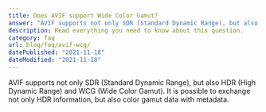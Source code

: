 ```yaml
---
title: Does AVIF support Wide Color Gamut?
answer: "AVIF supports not only SDR (Standard Dynamic Range), but also HDR (High Dynamic Range) and WCG (Wide Color Gamut). It is possible to exchange not only HDR information, but also color gamut data with metadata."
description: Read everything you need to know about this question.
category: faq
url: blog/faq/avif-wcg/
datePublished: "2021-11-18"
dateModified: "2021-11-18"
---
```


AVIF supports not only SDR (Standard Dynamic Range), but also HDR (High Dynamic Range) and WCG (Wide Color Gamut). It is possible to exchange not only HDR information, but also color gamut data with metadata.
